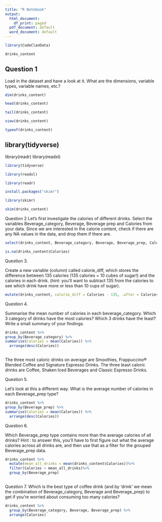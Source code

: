 ```yaml
---
title: "R Notebook"
output:
  html_document:
    df_print: paged
  pdf_document: default
  word_document: default
---
```

```r
library(CodeClanData)
```
```r
drinks_content

```
## Question 1

Load in the dataset and have a look at it. What are the dimensions, variable types, variable names, etc.?


```r
dim(drinks_content)
```
```r
head(drinks_content)
```
```r
tail(drinks_content)

```
```r
view(drinks_content)
```



 
```r
typeof(drinks_content)

```


## library(tidyverse)
library(readr)
library(readxl)

```r
library(tidyverse)
```
```r
library(readxl)
```
```r
library(readr)
```
```r
install.packages("skimr")
```
```r

library(skimr)
```

```r
skim(drinks_content)
```
Question 2
Let’s first investigate the calories of different drinks. Select the variables Beverage_category, Beverage, Beverage prep and Calories from your data. Since we are interested in the calorie content, check if there are any NA values in the data, and drop them if there are.


```r
select(drinks_content, Beverage_category, Beverage, Beverage_prep, Calories)
```
```r
is.na(drinks_content$Calories)
```


Question 3.

Create a new variable (column) called calorie_diff, which stores the difference between 135 calories (135 calories = 10 cubes of sugar!) and the calories in each drink. (hint: you’ll want to subtract 135 from the calories to see which drink have more or less than 10 cups of sugar).

```r
mutate(drinks_content, calorie_diff = Calories - 135, .after = Calories)
```


Question 4.

Summarise the mean number of calories in each beverage_category. Which 3 category of drinks have the most calories? Which 3 drinks have the least? Write a small summary of your findings.

```r
drinks_content %>% 
group_by(Beverage_category) %>% 
summarise(Calories = mean(Calories)) %>% 
  arrange(desc(Calories))
  
```

The three most caloric drinks on average are Smoothies, Frappuccino® Blended Coffee and Signature Espresso Drinks. The three least caloric drinks are Coffee, Shaken Iced Beverages and Classic Espresso Drinks.

Question 5.

Let’s look at this a different way. What is the average number of calories in each Beverage_prep type?


```r

drinks_content %>% 
group_by(Beverage_prep) %>% 
summarise(Calories = mean(Calories)) %>% 
  arrange(desc(Calories))
```
Question 6.

Which Beverage_prep type contains more than the average calories of all drinks?
Hint
: to answer this, you’ll have to first figure out what the average calories across all drinks are, and then use that as a filter for the grouped Beverage_prep data.

```r
drinks_content %>% 
  mutate(mean_all_drinks = mean(drinks_content$Calories))%>%
  filter(Calories > mean_all_drinks)%>%
  group_by(Beverage_prep)
 
```

Question 7.
Which is the best type of coffee drink (and by ‘drink’ we mean the combination of Beverage_category, Beverage and Beverage_prep) to get if you’re worried about consuming too many calories?
```r
drinks_content %>% 
  group_by(Beverage_category, Beverage, Beverage_prep) %>% 
  arrange(Calories)
  
```




